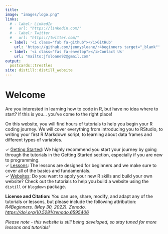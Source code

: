 ```yaml
---
title: 
image: "images/logo.png"
links:
  # - label: LinkedIn
  #   url: "https://linkedin.com/"
  # - label: Twitter
  #   url: "https://twitter.com/"
  - label: '<i class="fab fa-github"></i>GitHub'
    url: 'https://github.com/jennysloane/r4beginners target="_blank"'
  - label: '<i class="fas fa-envelop"></i>Contact Us'
    url: "mailto:jfsloane92@gmail.com"
output:
  postcards::trestles
site: distill::distill_website
---
```

 
<!-- github help page to set up custom domain (Configuring an apex domain): https://docs.github.com/en/pages/configuring-a-custom-domain-for-your-github-pages-site/managing-a-custom-domain-for-your-github-pages-site#configuring-an-apex-domain -->

# Welcome

Are you interested in learning how to code in R, but have no idea where to start? If this is you... you've come to the right place!

<!-- The goal of this website is to make learning R fun and easy! Although many people find the idea of learning how to code to be daunting and overwhelming, it doesn't need to be. With the right resources and tools, coding can be enjoyable and incredibly rewarding!  -->

On this website, you will find hours of tutorials to help you begin your R coding journey. We will cover everything from introducing you to RStudio, to writing your first R Markdown script, to learning about data frames and different types of variables. 

$\checkmark$ [Getting Started](https://r4beginners.com/getting_started.html): We highly recommend you start your journey by going through the tutorials in the Getting Started section, especially if you are new to programming. <br>
$\checkmark$ [Lessons](https://r4beginners.com/lessons.html): The lessons are designed for beginners and we make sure to cover all of the basics and fundamentals. <br>
$\checkmark$ [Websites](https://r4beginners.com/distill.html): Do you want to apply your new R skills and build your own website? Check out the tutorials to help you build a website using the `distill` or `blogdown` package.


<div class="license">
**License and Citation:** You can use, share, modify, and adapt any of the tutorials or lessons, but please include the following attribution: *R4Beginners. (May 30, 2022). Zenodo. [https://doi.org/10.5281/zenodo.6595406](https://doi.org/10.5281/zenodo.6595406)*
</div>

*Please note - this website is still being developed, so stay tuned for more lessons and tutorials!*
